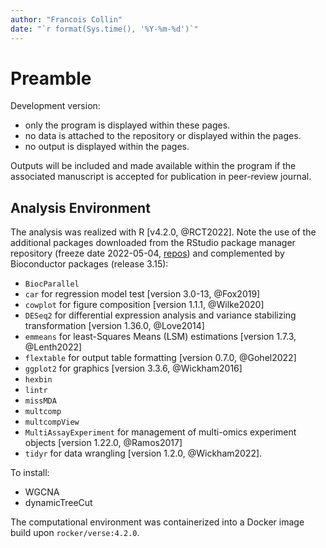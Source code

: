 ```yaml
---
author: "Francois Collin"
date: "`r format(Sys.time(), '%Y-%m-%d')`"
---
```


# Preamble {.unnumbered}

Development version:

- only the program is displayed within these pages.
- no data is attached to the repository or displayed within the pages.
- no output is displayed within the pages.

Outputs will be included and made available within the program if the
associated manuscript is accepted for publication in peer-review journal.

## Analysis Environment

The analysis was realized with R [v4.2.0, @RCT2022]. Note the
use of the additional packages downloaded from the RStudio package manager
repository (freeze date 2022-05-04, [repos](
https://packagemanager.rstudio.com/all/2022-05-04+Y3JhbiwyOjQ1MjYyMTU7NTVFQjhGODU))
and complemented by Bioconductor packages (release 3.15):

- `BiocParallel`
- `car` for regression model test [version 3.0-13, @Fox2019]
- `cowplot` for figure composition [version 1.1.1, @Wilke2020]
- `DESeq2` for differential expression analysis and
  variance stabilizing transformation [version 1.36.0, @Love2014]
- `emmeans` for least-Squares Means (LSM) estimations [version 1.7.3, @Lenth2022]
- `flextable` for output table formatting [version 0.7.0, @Gohel2022]
- `ggplot2` for graphics [version 3.3.6, @Wickham2016]
- `hexbin`
- `lintr`
- `missMDA`
- `multcomp`
- `multcompView`
- `MultiAssayExperiment` for management of multi-omics experiment objects
  [version 1.22.0, @Ramos2017]
- `tidyr` for data wrangling [version 1.2.0, @Wickham2022].


To install:

- WGCNA
- dynamicTreeCut

The computational environment was containerized into a Docker image build upon
`rocker/verse:4.2.0`.
